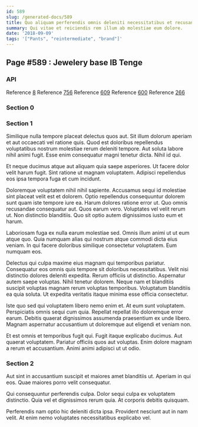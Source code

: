 ```yaml
---
id: 589
slug: /generated-docs/589
title: Quo aliquam perferendis omnis deleniti necessitatibus et recusandae sed quia.
summary: Qui vitae et reiciendis rem illum ab molestiae eum dolore.
date: '2018-09-09'
tags: '["Pants", "reintermediate", "brand"]'
---
```



## Page #589 : Jewelery base IB Tenge
### API



Reference [8](/generated-docs/8)
Reference [756](/generated-docs/756)
Reference [609](/generated-docs/609)
Reference [600](/generated-docs/600)
Reference [266](/generated-docs/266)




### Section 0

### Section 1
Similique nulla tempore placeat delectus quos aut. Sit illum dolorum aperiam et aut occaecati vel ratione quis. Quod est doloribus repellendus voluptatibus nostrum molestiae rerum deleniti tempore. Aut soluta labore nihil animi fugit. Esse enim consequatur magni tenetur dicta. Nihil id qui.
 Et neque ducimus atque aut aliquam quia saepe asperiores. Ut facere dolor velit harum fugit. Sint ratione ut magnam voluptatem. Adipisci repellendus eos ipsa tempora fuga et cum incidunt.
 Doloremque voluptatem nihil nihil sapiente. Accusamus sequi id molestiae sint placeat velit est et dolorem. Optio repellendus consequuntur dolorem sunt quam iste tempore iure ea.
Harum dolores ratione error ut. Quo omnis recusandae consequatur aut. Quos earum vero. Voluptates vel velit rerum ut. Non distinctio blanditiis. Quo sit optio autem dignissimos iusto eum et harum.
 Laboriosam fuga ex nulla earum molestiae sed. Omnis illum animi ut ut eum atque quo. Quia numquam alias qui nostrum atque commodi dicta eius veniam. In qui facere doloribus similique consectetur voluptatem. Eum numquam eos.
 Delectus qui culpa maxime eius magnam qui temporibus pariatur. Consequatur eos omnis quis tempore sit doloribus necessitatibus. Velit nisi distinctio dolores deleniti expedita. Rerum officiis ut distinctio. Aspernatur autem saepe voluptas.
Nihil tenetur dolorem. Neque nam et blanditiis suscipit voluptas magnam rerum voluptas temporibus. Voluptatum blanditiis ea quia soluta. Ut expedita veritatis itaque minima esse officia consectetur.
 Iste quo sed qui voluptatem libero nemo enim et. At eum sunt voluptatem. Perspiciatis omnis sequi cum quia. Repellat repellat illo doloremque error earum. Debitis quaerat dignissimos assumenda praesentium ex unde libero. Magnam aspernatur accusantium ut doloremque aut eligendi et veniam non.
 Et est omnis et temporibus fugit qui. Fugit itaque explicabo ducimus. Aut quaerat voluptatem. Pariatur officiis quos aut voluptas. Enim dolore magnam a rerum et accusantium. Animi animi adipisci ut ut odio.
### Section 2
Aut sint in accusantium suscipit et maiores amet blanditiis ut. Aperiam in qui eos. Quae maiores porro velit consequatur.
 Qui consequuntur perferendis culpa. Dolor sequi culpa ex voluptatem distinctio. Quia vel et dignissimos rerum quia. At corporis debitis quisquam.
 Perferendis nam optio hic deleniti dicta ipsa. Provident nesciunt aut in nam velit. At enim nemo voluptates necessitatibus explicabo vel.

